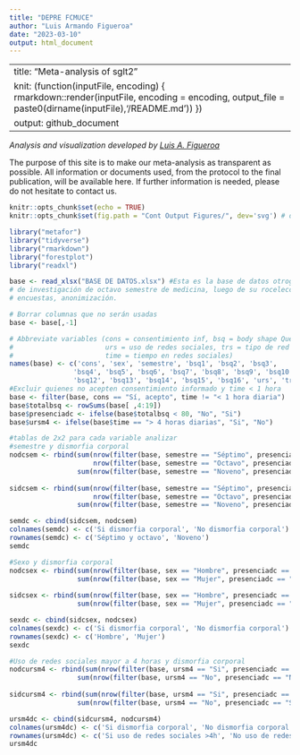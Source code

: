 ```yaml
---
title: "DEPRE FCMUCE"
author: "Luis Armando Figueroa"
date: "2023-03-10"
output: html_document
---
```

---
title: "Meta-analysis of sglt2"
knit: (function(inputFile, encoding) { rmarkdown::render(inputFile, encoding = encoding, output_file = paste0(dirname(inputFile),'/README.md')) })
output: github_document
---

<i> Analysis and visualization developed by [Luis A. Figueroa](https://twitter.com/LuisFig1706) </i>

The purpose of this site is to make our meta-analysis as transparent as possible. All information or documents used, from the protocol to the final publication, will be available here. If further information is needed, please do not hesitate to contact us.

```r
knitr::opts_chunk$set(echo = TRUE)
knitr::opts_chunk$set(fig.path = "Cont Output Figures/", dev='svg') # dev = 'png'

library("metafor")
library("tidyverse")
library("rmarkdown")
library("forestplot")
library("readxl")
```

```r
base <- read_xlsx("BASE DE DATOS.xlsx") #Esta es la base de datos otrogada por el grupo
# de investigación de octavo semestre de medicina, luego de su rocelección de resultados con 
# encuestas, anonimización.

# Borrar columnas que no serán usadas
base <- base[,-1]

# Abbreviate variables (cons = consentimiento inf, bsq = body shape Questionnaire, 
#                       urs = uso de redes sociales, trs = tipo de red social
#                       time = tiempo en redes sociales)
names(base) <- c('cons', 'sex', 'semestre', 'bsq1', 'bsq2', 'bsq3',
                'bsq4', 'bsq5', 'bsq6', 'bsq7', 'bsq8', 'bsq9', 'bsq10', 'bsq11',
                'bsq12', 'bsq13', 'bsq14', 'bsq15', 'bsq16', 'urs', 'trs', 'time')
#Excluir quienes no acepten consentimiento informado y time < 1 hora
base <- filter(base, cons == "Sí, acepto", time != "< 1 hora diaria")
base$totalbsq <- rowSums(base[ ,4:19])
base$presenciadc <- ifelse(base$totalbsq < 80, "No", "Si") 
base$ursm4 <- ifelse(base$time == "> 4 horas diarias", "Si", "No") 

#tablas de 2x2 para cada variable analizar
#semestre y dismorfia corporal
nodcsem <- rbind(sum(nrow(filter(base, semestre == "Séptimo", presenciadc == "No")),
                     nrow(filter(base, semestre == "Octavo", presenciadc == "No"))),
                 sum(nrow(filter(base, semestre == "Noveno", presenciadc == "No"))))
                 
sidcsem <- rbind(sum(nrow(filter(base, semestre == "Séptimo", presenciadc == "Si")),
                     nrow(filter(base, semestre == "Octavo", presenciadc == "Si"))),
                 sum(nrow(filter(base, semestre == "Noveno", presenciadc == "Si"))))

semdc <- cbind(sidcsem, nodcsem)
colnames(semdc) <- c('Si dismorfia corporal', 'No dismorfia corporal')
rownames(semdc) <- c('Séptimo y octavo', 'Noveno')
semdc 

#Sexo y dismorfia corporal
nodcsex <- rbind(sum(nrow(filter(base, sex == "Hombre", presenciadc == "No"))),
                 sum(nrow(filter(base, sex == "Mujer", presenciadc == "No"))))
                 
sidcsex <- rbind(sum(nrow(filter(base, sex == "Hombre", presenciadc == "Si"))),
                 sum(nrow(filter(base, sex == "Mujer", presenciadc == "Si"))))

sexdc <- cbind(sidcsex, nodcsex)
colnames(sexdc) <- c('Si dismorfia corporal', 'No dismorfia corporal')
rownames(sexdc) <- c('Hombre', 'Mujer')
sexdc 

#Uso de redes sociales mayor a 4 horas y dismorfia corporal
nodcursm4 <- rbind(sum(nrow(filter(base, ursm4 == "Si", presenciadc == "No"))),
                 sum(nrow(filter(base, ursm4 == "No", presenciadc == "No"))))
                 
sidcursm4 <- rbind(sum(nrow(filter(base, ursm4 == "Si", presenciadc == "Si"))),
                 sum(nrow(filter(base, ursm4 == "No", presenciadc == "Si"))))

ursm4dc <- cbind(sidcursm4, nodcursm4)
colnames(ursm4dc) <- c('Si dismorfia corporal', 'No dismorfia corporal')
rownames(ursm4dc) <- c('Si uso de redes sociales >4h', 'No uso de redes sociales >4h')
ursm4dc 

```